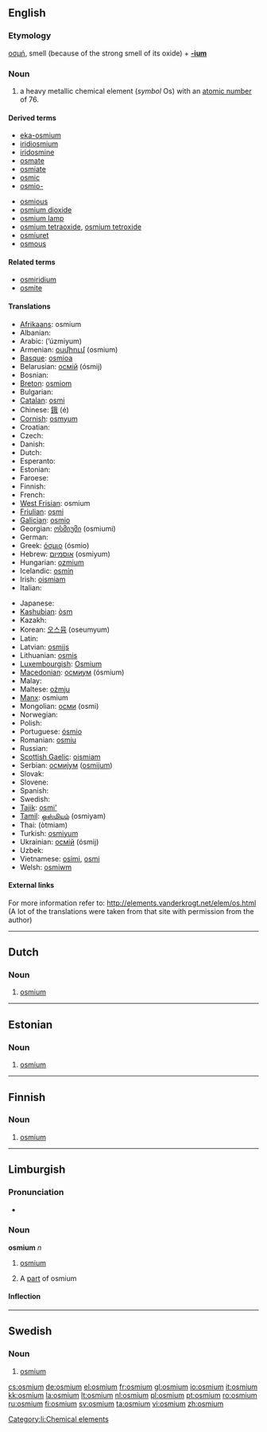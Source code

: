 {{also|Osmium}}
==English==
{{elements|Os|rhenium|Re|iridium|Ir}}

===Etymology===
{{etyl|el}} [[οσμή]], smell (because of the strong smell of its oxide) + '''[[-ium]]'''

===Noun===
{{en-noun|-}}
{{wikipedia}}

# a heavy metallic chemical element (''symbol'' Os) with an [[atomic number]] of 76.

====Derived terms====
{{top2}}
* [[eka-osmium]]
* [[iridiosmium]]
* [[iridosmine]]
* [[osmate]]
* [[osmiate]]
* [[osmic]]
* [[osmio-]]
{{mid2}}
* [[osmious]]
* [[osmium dioxide]]
* [[osmium lamp]]
* [[osmium tetraoxide]], [[osmium tetroxide]]
* [[osmiuret]]
* [[osmous]]
{{bottom}}

====Related terms====
* [[osmiridium]]
* [[osmite]]

====Translations====
{{top}}
* [[Afrikaans]]: osmium
* Albanian: {{t-|sq|osmium|xs=Albanian}}
* Arabic: {{Arab|[[ازميوم]]}} (’úzmiyum) {{m}}
* Armenian: [[օսմիում]] (osmium)
* [[Basque]]: [[osmioa]]
* Belarusian: [[осмiй]] (ósmij) {{m}}
* Bosnian: {{t-|bs|osmij}}
* [[Breton]]: [[osmiom]]
* Bulgarian: {{t-|bg|осмий|m|tr=ósmij|sc=Cyrl}}
* [[Catalan]]: [[osmi]]
* Chinese: [[鋨]] (é)
* [[Cornish]]: [[osmyum]]
* Croatian: {{t-|hr|osmij}}
* Czech: {{t+|cs|osmium}}
* Danish: {{t-|da|osmium}}
* Dutch: {{t+|nl|osmium|n}}
* Esperanto: {{t-|eo|osmio|xs=Esperanto}}
* Estonian: {{t-|et|osmium}}
* Faroese: {{t-|fo|osmium|xs=Faroese}}
* Finnish: {{t+|fi|osmium}}
* French: {{t+|fr|osmium|m}}
* [[West Frisian]]: osmium
* [[Friulian]]: [[osmi]]
* [[Galician]]: [[osmio]]
* Georgian: [[ოსმიუმი]] (osmiumi)
* German: {{t+|de|Osmium|n}}
* Greek: [[όσμιο]] (ósmio) {{n}}
* Hebrew: [[אוסמיום]] (osmiyum)
* Hungarian: [[ozmium]]
* Icelandic: [[osmín]]
* Irish: [[oismiam]]
* Italian: {{t+|it|osmio|m}}
{{mid}}
* Japanese: {{t+|ja|オスミウム|tr=osumiumu|sc=Jpan}}
* [[Kashubian]]: [[òsm]]
* Kazakh: {{t-|kk|осмий|tr=osmii|sc=Cyrl|xs=Kazakh}}
* Korean: [[오스뮴]] (oseumyum)
* Latin: {{t+|la|osmium}}
* Latvian: [[osmijs]]
* Lithuanian: [[osmis]]
* [[Luxembourgish]]: [[Osmium]]
* [[Macedonian]]: [[осмиум]] (ósmium) {{m}}
* Malay: {{t-|ms|osmium|xs=Malay}}
* Maltese: [[ożmju]]
* [[Manx]]: osmium
* Mongolian: [[осми]] (osmi)
* Norwegian: {{t-|no|osmium}}
* Polish: {{t+|pl|osm|m}}
* Portuguese: [[ósmio]] {{m}}
* Romanian: [[osmiu]] {{n}}
* Russian: {{t+|ru|осмий|m|tr=ósmij|sc=Cyrl}}
* [[Scottish Gaelic]]: [[oismiam]]
* Serbian: [[осмиjум]] ([[osmijum]]) {{m}}
* Slovak: {{t-|sk|osmium}}
* Slovene: {{t+|sl|osmij}}
* Spanish: {{t+|es|osmio|m}}
* Swedish: {{t+|sv|osmium|n}}
* [[Tajik]]: [[osmi']]
* [[Tamil]]: [[ஒஸ்மியம்]] (osmiyam)
* Thai: {{Thai|[[ออสเมียม]]}} (òtmiam)
* Turkish: [[osmiyum]]
* Ukrainian: [[осмiй]] (ósmij) {{m}}
* Uzbek: {{t-|uz|осмий|tr=osmiy|sc=Cyrl|xs=Uzbek}}
* Vietnamese: [[osimi]], [[osmi]]
* Welsh: [[osmiwm]]
{{bottom}}

====External links====
For more information refer to:
http://elements.vanderkrogt.net/elem/os.html
(A lot of the translations were taken from that site with permission from the author)

----

==Dutch==
{{wikipedia|lang=nl}}

===Noun===
{{infl|nl|noun}}

# {{element|lang=nl}} [[#English|osmium]]

----

==Estonian==

===Noun===
{{infl|et|noun}}

# {{element|lang=et}} [[#English|osmium]]

----

==Finnish==
{{wikipedia|lang=fi}}

===Noun===
{{fi-noun}}

# {{element|lang=fi}} [[#English|osmium]]

----

==Limburgish==

===Pronunciation===
* {{IPA|[ˈo˧zɱɔ˧m]|lang=li}}

===Noun===
'''osmium''' ''n''

# {{uncountable|lang=li}} [[osmium#English|osmium]]
# A [[part]] of osmium

====Inflection====
{{li-noun-um|osmi}}

[[Category:li:Chemical elements]]


----
==Swedish==
{{wikipedia|lang=sv}}

===Noun===
{{infl|sv|noun|g=n}}
{{sv-noun-unc-n|2=osmiumet}}

# {{context|chemical element|lang=sv}} [[#English|osmium]]


[[cs:osmium]]
[[de:osmium]]
[[el:osmium]]
[[fr:osmium]]
[[gl:osmium]]
[[io:osmium]]
[[it:osmium]]
[[kk:osmium]]
[[la:osmium]]
[[lt:osmium]]
[[nl:osmium]]
[[pl:osmium]]
[[pt:osmium]]
[[ro:osmium]]
[[ru:osmium]]
[[fi:osmium]]
[[sv:osmium]]
[[ta:osmium]]
[[vi:osmium]]
[[zh:osmium]]